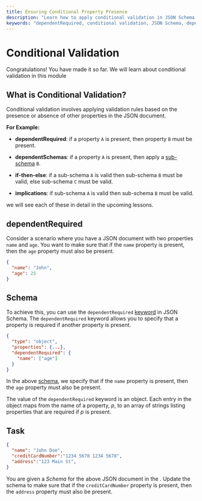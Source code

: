 ```yaml
---
title: Ensuring Conditional Property Presence
description: "Learn how to apply conditional validation in JSON Schema using dependentRequired, dependentSchemas, if-then-else, and implications keywords to make properties dependent on each other."
keywords: "dependentRequired, conditional validation, JSON Schema, dependentSchemas, if-then-else, implications"
---
```



# Conditional Validation
Congratulations! You have made it so far. We will learn about conditional validation in this module


## What is Conditional Validation?

Conditional validation involves applying validation rules based on the presence or absence of other properties in the JSON document.

**For Example:**
- **dependentRequired**: if a property `A` is present, then property `B` must be present. 

- **dependentSchemas**: if a property `A` is present, then apply a [sub-schema](https://json-schema.org/learn/glossary#subschema) `B`.

- **if-then-else**: if a sub-schema `A` is valid then sub-schema `B` must be valid, else sub-schema `C` must be valid.

- **implications**: if sub-schema `A` is valid then sub-schema `B` must be valid.

we will see each of these in detail in the upcoming lessons.

## dependentRequired


Consider a scenario where you have a JSON document with two properties `name` and `age`. You want to make sure that if the `name` property is present, then the `age` property must also be present.

```json
{
  "name": "John",
  "age": 25
}
```

## Schema 

To achieve this, you can use the `dependentRequired` [keyword](https://json-schema.org/learn/glossary#keyword) in JSON Schema. The `dependentRequired` keyword allows you to specify that a property is required if another property is present.

```json
{
  "type": "object",
  "properties": {...},
  "dependentRequired": {
    "name": ["age"]
  }
}
```

In the above [schema](https://json-schema.org/learn/glossary#schema), we specify that if the `name` property is present, then the `age` property must also be present.

The value of the `dependentRequired` keyword is an object. Each entry in the object maps from the name of a property, *p*, to an array of strings listing properties that are required if *p* is present.


## Task 

```json 
{
  "name": "John Doe",
  "creditCardNumber":"1234 5678 1234 5678",
  "address":"123 Main St",
}
```

You are given a *Schema* for the above JSON document in the <SideEditorLink/>. Update the schema to make sure that if the `creditCardNumber` property is present, then the `address` property must also be present.
